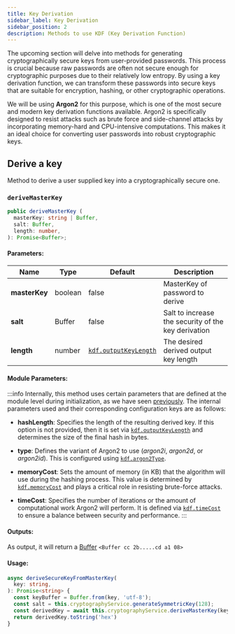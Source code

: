 ```yaml
---
title: Key Derivation
sidebar_label: Key Derivation
sidebar_position: 2
description: Methods to use KDF (Key Derivation Function)
---
```




The upcoming section will delve into methods for generating cryptographically secure keys from user-provided passwords.
This process is crucial because raw passwords are often not secure enough for cryptographic purposes
due to their relatively low entropy. By using a key derivation function, we can transform these passwords
into secure keys that are suitable for encryption, hashing, or other cryptographic operations.

We will be using **Argon2** for this purpose, which is one of the most secure and modern key derivation functions available.
Argon2 is specifically designed to resist attacks such as brute force and side-channel attacks
by incorporating memory-hard and CPU-intensive computations. This makes it an ideal choice for
converting user passwords into robust cryptographic keys.



## Derive a key

Method to derive a user supplied key into a cryptographically secure one.

### `deriveMasterKey`


```typescript
public deriveMasterKey (
  masterKey: string | Buffer,
  salt: Buffer,
  length: number,
): Promise<Buffer>;
```


#### **Parameters:**

| Name                           | Type    | Default                    | Description                                         |
|--------------------------------|---------|----------------------------|-----------------------------------------------------|
| **masterKey** <RequiredLabel/> | boolean | false                      | MasterKey of password to derive                     |
| **salt** <RequiredLabel/>      | Buffer  | false                      | Salt to increase the security of the key derivation |
| **length**                     | number  | [`kdf.outputKeyLength`][3] | The desired derived output key length               |


#### **Module Parameters:**

:::info
Internally, this method uses certain parameters that are defined at the module level during initialization,
as we have seen [previously][2]. The internal parameters used and their corresponding configuration keys are as follows:

  - **hashLength**: Specifies the length of the resulting derived key.
      If this option is not provided, then it is set via [`kdf.outputKeyLength`][3]
and determines the size of the final hash in bytes.

  - **type**: Defines the variant of Argon2 to use (_argon2i_, _argon2d_, or _argon2id_).
This is configured using [`kdf.argon2Type`][4].

  - **memoryCost**: Sets the amount of memory (in KB) that the algorithm will use during the hashing process.
This value is determined by [`kdf.memoryCost`][5] and plays a critical role in resisting brute-force attacks.

  - **timeCost**: Specifies the number of iterations or the amount of computational work Argon2 will perform.
It is defined via [`kdf.timeCost`][6] to ensure a balance between security and performance.
:::


#### **Outputs:**

As output, it will return a [Buffer][1] `<Buffer cc 2b.....cd a1 08>`


#### **Usage:**
```typescript
async deriveSecureKeyFromMasterKey(
  key: string,
): Promise<string> {
  const keyBuffer = Buffer.from(key, 'utf-8');
  const salt = this.cryptographyService.generateSymmetricKey(128);
  const derivedKey = await this.cryptographyService.deriveMasterKey(keyBuffer, salt.export(), 256)
  return derivedKey.toString('hex')
}
```




<Tips />

[1]: https://nodejs.org/api/buffer.html

[2]: ../intro#configuration

[3]: ../api-reference/settings#outputkeylength
[4]: ../api-reference/settings#argon2type
[5]: ../api-reference/settings#memorycost
[6]: ../api-reference/settings#timecost
